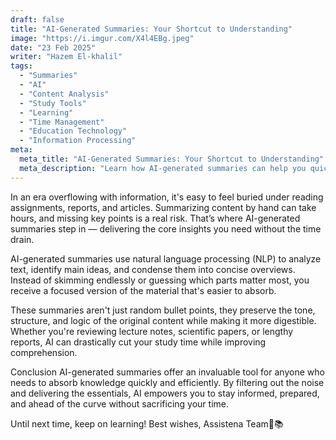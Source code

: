 ```yaml
---
draft: false
title: "AI-Generated Summaries: Your Shortcut to Understanding"
image: "https://i.imgur.com/X4l4EBg.jpeg"
date: "23 Feb 2025"
writer: "Hazem El-khalil"
tags:
  - "Summaries"
  - "AI"
  - "Content Analysis"
  - "Study Tools"
  - "Learning"
  - "Time Management"
  - "Education Technology"
  - "Information Processing"
meta:
  meta_title: "AI-Generated Summaries: Your Shortcut to Understanding"
  meta_description: "Learn how AI-generated summaries can help you quickly extract key insights from any text, saving time while improving comprehension. Discover how natural language processing technology condenses content into focused, digestible overviews without losing important context."
---
```


In an era overflowing with information, it's easy to feel buried under reading assignments, reports, and articles. Summarizing content by hand can take hours, and missing key points is a real risk. That’s where AI-generated summaries step in — delivering the core insights you need without the time drain.

AI-generated summaries use natural language processing (NLP) to analyze text, identify main ideas, and condense them into concise overviews. Instead of skimming endlessly or guessing which parts matter most, you receive a focused version of the material that's easier to absorb.

These summaries aren't just random bullet points, they preserve the tone, structure, and logic of the original content while making it more digestible. Whether you're reviewing lecture notes, scientific papers, or lengthy reports, AI can drastically cut your study time while improving comprehension.

Conclusion
AI-generated summaries offer an invaluable tool for anyone who needs to absorb knowledge quickly and efficiently. By filtering out the noise and delivering the essentials, AI empowers you to stay informed, prepared, and ahead of the curve without sacrificing your time.

Until next time, keep on learning!
Best wishes,
Assistena Team🙌📚
